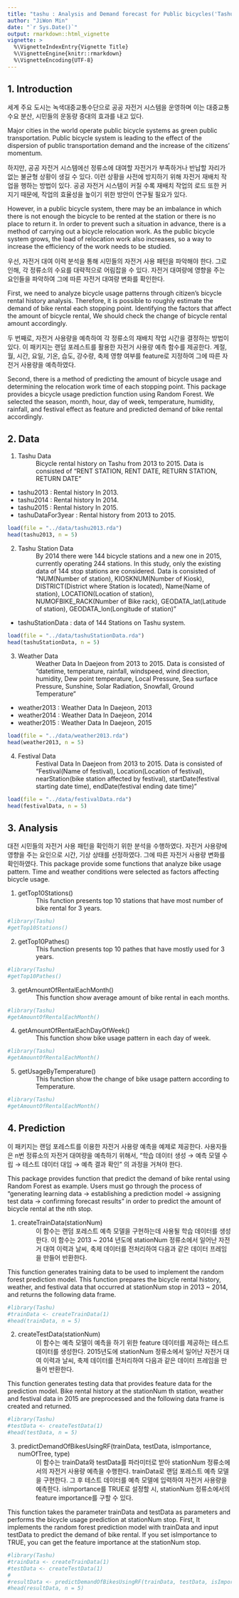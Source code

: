 ```yaml
---
title: "tashu : Analysis and Demand forecast for Public bicycles('Tashu') in Daejeon, South Korea"
author: "JiWon Min"
date: "`r Sys.Date()`"
output: rmarkdown::html_vignette
vignette: >
  %\VignetteIndexEntry{Vignette Title}
  %\VignetteEngine{knitr::rmarkdown}
  %\VignetteEncoding{UTF-8}
---
```

## 1. Introduction
 세계 주요 도시는 녹색대중교통수단으로 공공 자전거 시스템을 운영하며 이는 대중교통 수요 분산, 시민들의 운동량 증대의 효과를 내고 있다.
 
 Major cities in the world operate public bicycle systems as green public transportation. Public bicycle system is leading to the effect of the dispersion of public transportation demand and the increase of the citizens' momentum.

 하지만, 공공 자전거 시스템에선 정류소에 대여할 자전거가 부족하거나 반납할 자리가 없는 불균형 상황이 생길 수 있다. 이런 상황을 사전에 방지하기 위해 자전거 재배치 작업을 행하는 방법이 있다. 공공 자전거 시스템이 커질 수록 재배치 작업의 로드 또한 커지기 때문에, 작업의 효율성을 높이기 위한 방안이 연구될 필요가 있다.
 
 However, in a public bicycle system, there may be an imbalance in which there is not enough the bicycle to be rented at the station or there is no place to return it. In order to prevent such a situation in advance, there is a method of carrying out a bicycle relocation work. As the public bicycle system grows, the load of relocation work also increases, so a way to increase the efficiency of the work needs to be studied.
 
 우선, 자전거 대여 이력 분석을 통해 시민들의 자전거 사용 패턴을 파악해야 한다. 그로 인해, 각 정류소의 수요를 대략적으로 어림잡을 수 있다. 자전거 대여량에 영향을 주는 요인들을 파악하여 그에 따른 자전거 대여량 변화를 확인한다.
 
 First, we need to analyze bicycle usage patterns through citizen's bicycle rental history analysis. Therefore, it is possible to roughly estimate the demand of bike rental each stopping point. Identifying the factors that affect the amount of bicycle rental, We should check the change of bicycle rental amount accordingly.

 두 번째로, 자전거 사용량을 예측하여 각 정류소의 재배치 작업 시간을 결정하는 방법이 있다. 이 패키지는 랜덤 포레스트를 활용한 자전거 사용량 예측 함수를 제공한다. 계절, 월, 시간, 요일, 기온, 습도, 강수량, 축제 영향 여부를 feature로 지정하여 그에 따른 자전거 사용량을 예측하였다.

 Second, there is a method of predicting the amount of bicycle usage and determining the relocation work time of each stopping point. This package provides a bicycle usage prediction function using Random Forest. We selected the season, month, hour, day of week, temperature, humidity, rainfall, and festival effect as feature and predicted demand of bike rental accordingly.

## 2. Data
1.    Tashu Data
: Bicycle rental history on Tashu from 2013 to 2015. Data is consisted of "RENT STATION, RENT DATE, RETURN STATION, RETURN DATE"
* tashu2013 : Rental history In 2013.
* tashu2014 : Rental history In 2014.
* tashu2015 : Rental history In 2015.
* tashuDataFor3year : Rental history from 2013 to 2015.

```r
load(file = "../data/tashu2013.rda")
head(tashu2013, n = 5)
```

2.    Tashu Station Data
: By 2014 there were 144 bicycle stations and a new one in 2015, currently operating 244 stations. In this study, only the existing data of 144 stop stations are considered. Data is consisted of "NUM(Number of station), KIOSKNUM(Number of Kiosk), DISTRICT(District where Station is located), Name(Name of station), LOCATION(Location of station), NUMOFBIKE_RACK(Number of Bike rack), GEODATA_lat(Latitude of station), GEODATA_lon(Longitude of station)"

* tashuStationData : data of 144 Stations on Tashu system. 
```r
load(file = "../data/tashuStationData.rda")
head(tashuStationData, n = 5)
```

3.    Weather Data
: Weather Data In Daejeon from 2013 to 2015. Data is consisted of "datetime, temperature, rainfall, windspeed, wind direction, humidity, Dew point temperature, Local Pressure, Sea surface Pressure, Sunshine, Solar Radiation, Snowfall, Ground Temperature"

* weather2013 : Weather Data In Daejeon, 2013
* weather2014 : Weather Data In Daejeon, 2014
* weather2015 : Weather Data In Daejeon, 2015

```r
load(file = "../data/weather2013.rda")
head(weather2013, n = 5)
```

4.    Festival Data
: Festival Data In Daejeon from 2013 to 2015. Data is consisted of "Festival(Name of festival), Location(Location of festival), nearStation(bike station affected by festival), startDate(festival starting date time), endDate(festival ending date time)"
```r
load(file = "../data/festivalData.rda")
head(festivalData, n = 5)
```


## 3. Analysis

대전 시민들의 자전거 사용 패턴을 확인하기 위한 분석을 수행하였다. 자전거 사용량에 영향을 주는 요인으로 시간, 기상 상태를 선정하였다. 그에 따른 자전거 사용량 변화를 확인하였다.
This package provide some functions that analyze bike usage pattern. Time and weather conditions were selected as factors affecting bicycle usage.

1.    getTop10Stations()
: This function presents top 10 stations that have most number of bike rental for 3 years.

```r
#library(Tashu)
#getTop10Stations()
```

2.    getTop10Pathes()
: This function presents top 10 pathes that have mostly used for 3 years.
```r
#library(Tashu)
#getTop10Pathes()
```

3.    getAmountOfRentalEachMonth()
: This function show average amount of bike rental in each months.
```r
#library(Tashu)
#getAmountOfRentalEachMonth()
```

4.    getAmountOfRentalEachDayOfWeek()
: This function show bike usage pattern in each day of week.
```r
#library(Tashu)
#getAmountOfRentalEachMonth()
```

5.    getUsageByTemperature()
: This function show the change of bike usage pattern according to Temperature.
```r
#library(Tashu)
#getAmountOfRentalEachMonth()
```


## 4. Prediction
 이 패키지는 랜덤 포레스트를 이용한 자전거 사용량 예측을 예제로 제공한다. 사용자들은 n번 정류소의 자전거 대여량을 예측하기 위해서, "학습 데이터 생성 → 예측 모델 수립 → 테스트 데이터 대입 → 예측 결과 확인" 의 과정을 거쳐야 한다.
 
 This package provides function that predict the demand of bike rental using Random Forest as example. Users must go through the process of "generating learning data → establishing a prediction model → assigning test data → confirming forecast results" in order to predict the amount of bicycle rental at the nth stop.

1.    createTrainData(stationNum)
: 이 함수는 랜덤 포레스트 예측 모델을 구현하는데 사용될 학습 데이터를 생성한다. 이 함수는 2013 ~ 2014 년도에 stationNum 정류소에서 일어난 자전거 대여 이력과 날씨, 축제 데이터를 전처리하여 다음과 같은 데이터 프레임을 만들어 반환한다.

 This function generates training data to be used to implement the random forest prediction model. This function prepares the bicycle rental history, weather, and festival data that occurred at stationNum stop in 2013 ~ 2014, and returns the following data frame. 
```r
#library(Tashu)
#trainData <- createTrainData(1)
#head(trainData, n = 5)
```

2.    createTestData(stationNum)
: 이 함수는 예측 모델이 예측을 하기 위한 feature 데이터를 제공하는 테스트 데이터를 생성한다. 2015년도에 stationNum 정류소에서 일어난 자전거 대여 이력과 날씨, 축제 데이터를 전처리하여 다음과 같은 데이터 프레임을 만들어 반환한다.

 This function generates testing data that provides feature data for the prediction model. Bike rental history at the stationNum th station, weather and festival data in 2015 are preprocessed and the following data frame is created and returned.
 
```r
#library(Tashu)
#testData <- createTestData(1)
#head(testData, n = 5)
```

3.    predictDemandOfBikesUsingRF(trainData, testData, isImportance, numOfTree, type)
: 이 함수는 trainData와 testData를 파라미터로 받아 stationNum 정류소에서의 자전거 사용량 예측을 수행한다. trainData로 랜덤 포레스트 예측 모델을 구현한다. 그 후 테스트 데이터를 예측 모델에 입력하여 자전거 사용량을 예측한다. isImportance를 TRUE로 설정할 시, stationNum 정류소에서의 feature importance를 구할 수 있다.

 This function takes the parameter trainData and testData as parameters and performs the bicycle usage prediction at stationNum stop. First, It implements the random forest prediction model with trainData and input testData to predict the demand of bike rental. If you set isImportance to TRUE, you can get the feature importance at the stationNum stop.
 
```r
#library(Tashu)
#trainData <- createTrainData(1)
#testData <- createTestData(1)
#
#resultData <- predictDemandOfBikesUsingRF(trainData, testData, isImportance = TRUE, numOfTree = 50, type = 1)
#head(resultData, n = 5)
```

